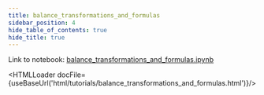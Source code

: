 ```yaml
---
title: balance_transformations_and_formulas
sidebar_position: 4
hide_table_of_contents: true
hide_title: true
---
```



Link to notebook: [balance_transformations_and_formulas.ipynb](https://github.com/facebookresearch/balance/blob/main/tutorials/balance_transformations_and_formulas.ipynb)

<HTMLLoader docFile={useBaseUrl('html/tutorials/balance_transformations_and_formulas.html')}/>
